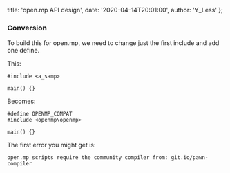   title: 'open.mp API design',
  date: '2020-04-14T20:01:00',
  author: 'Y_Less'
};

### Conversion

To build this for open.mp, we need to change just the first include and add one define.

This:

```pawn
#include <a_samp>

main() {}
```

Becomes:

```pawn
#define OPENMP_COMPAT
#include <openmp\openmp>

main() {}
```

The first error you might get is:

```
open.mp scripts require the community compiler from: git.io/pawn-compiler
```

